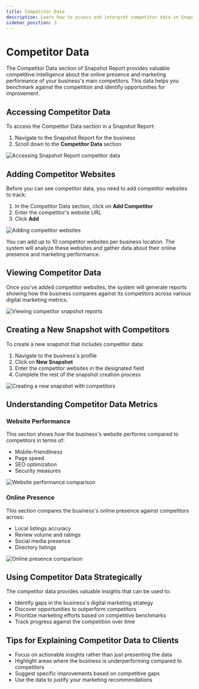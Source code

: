 ```yaml
---
title: Competitor Data
description: Learn how to access and interpret competitor data in Snapshot Report
sidebar_position: 3
---
```


# Competitor Data

The Competitor Data section of Snapshot Report provides valuable competitive intelligence about the online presence and marketing performance of your business's main competitors. This data helps you benchmark against the competition and identify opportunities for improvement.

## Accessing Competitor Data

To access the Competitor Data section in a Snapshot Report:

1. Navigate to the Snapshot Report for the business
2. Scroll down to the **Competitor Data** section

![Accessing Snapshot Report competitor data](/img/snapshot-report/competitor-data/access-snapshot.jpg)

## Adding Competitor Websites

Before you can see competitor data, you need to add competitor websites to track:

1. In the Competitor Data section, click on **Add Competitor**
2. Enter the competitor's website URL
3. Click **Add**

![Adding competitor websites](/img/snapshot-report/competitor-data/competitors-websites.jpg)

You can add up to 10 competitor websites per business location. The system will analyze these websites and gather data about their online presence and marketing performance.

## Viewing Competitor Data

Once you've added competitor websites, the system will generate reports showing how the business compares against its competitors across various digital marketing metrics.

![Viewing competitor snapshot reports](/img/snapshot-report/competitor-data/competitors-snapshot-reports.jpg)

## Creating a New Snapshot with Competitors

To create a new snapshot that includes competitor data:

1. Navigate to the business's profile
2. Click on **New Snapshot**
3. Enter the competitor websites in the designated field
4. Complete the rest of the snapshot creation process

![Creating a new snapshot with competitors](/img/snapshot-report/competitor-data/new-snapshot-competitors.jpg)

## Understanding Competitor Data Metrics

### Website Performance

This section shows how the business's website performs compared to competitors in terms of:

- Mobile-friendliness
- Page speed
- SEO optimization
- Security measures

![Website performance comparison](/img/snapshot-report/competitor-data/competitor-data-section1.jpg)

### Online Presence

This section compares the business's online presence against competitors across:

- Local listings accuracy
- Review volume and ratings
- Social media presence
- Directory listings

![Online presence comparison](/img/snapshot-report/competitor-data/competitor-data-section2.jpg)

## Using Competitor Data Strategically

The competitor data provides valuable insights that can be used to:

- Identify gaps in the business's digital marketing strategy
- Discover opportunities to outperform competitors
- Prioritize marketing efforts based on competitive benchmarks
- Track progress against the competition over time

## Tips for Explaining Competitor Data to Clients

- Focus on actionable insights rather than just presenting the data
- Highlight areas where the business is underperforming compared to competitors
- Suggest specific improvements based on competitive gaps
- Use the data to justify your marketing recommendations